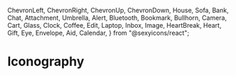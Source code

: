 
  ChevronLeft,
  ChevronRight,
  ChevronUp,
  ChevronDown,
  House,
  Sofa,
  Bank,
  Chat,
  Attachment,
  Umbrella,
  Alert,
  Bluetooth,
  Bookmark,
  Bullhorn,
  Camera,
  Cart,
  Glass,
  Clock,
  Coffee,
  Edit,
  Laptop,
  Inbox,
  Image,
  HeartBreak,
  Heart,
  Gift,
  Eye,
  Envelope,
  Aid,
  Calendar,
} from "@sexyicons/react";

<Meta title="All Icons/Iconography" />

# Iconography

<IconGallery>
  <IconItem name="ChevronLeft">
    <ChevronLeft  />
  </IconItem>
  <IconItem name="ChevronRight">
    <ChevronRight  />
  </IconItem>
  <IconItem name="ChevronUp">
    <ChevronUp  />
  </IconItem>
  <IconItem name="ChevronDown">
    <ChevronDown  />
  </IconItem>
  <IconItem name="House">
    <House  />
  </IconItem>
  <IconItem name="Sofa">
    <Sofa  />
  </IconItem>
  <IconItem name="Bank">
    <Bank  />
  </IconItem>
  <IconItem name="Chat">
    <Chat  />
  </IconItem>
  <IconItem name="Attachment">
    <Attachment  />
  </IconItem>
  <IconItem name="Umbrella">
    <Umbrella  />
  </IconItem>
  <IconItem name="Alert">
    <Alert  />
  </IconItem>
  <IconItem name="Bluetooth">
    <Bluetooth  />
  </IconItem>
  <IconItem name="Bookmark">
    <Bookmark  />
  </IconItem>
  <IconItem name="Bullhorn">
    <Bullhorn  />
  </IconItem>
  <IconItem name="Camera">
    <Camera  />
  </IconItem>
  <IconItem name="Cart">
    <Cart  />
  </IconItem>
  <IconItem name="Glass">
    <Glass  />
  </IconItem>
  <IconItem name="Clock">
    <Clock  />
  </IconItem>
  <IconItem name="Coffee">
    <Coffee  />
  </IconItem>
  <IconItem name="Edit">
    <Edit  />
  </IconItem>
  <IconItem name="Laptop">
    <Laptop  />
  </IconItem>
   <IconItem name="Inbox">
    <Inbox  />
  </IconItem>
   <IconItem name="Image">
    <Image  />
  </IconItem>
   <IconItem name="Heart">
    <Heart  />
  </IconItem>
   <IconItem name="HeartBreak">
    <HeartBreak  />
  </IconItem>
   <IconItem name="Gift">
    <Gift  />
  </IconItem>
   <IconItem name="Eye">
    <Eye  />
  </IconItem>
   <IconItem name="Envelope">
    <Envelope  />
  </IconItem>
   <IconItem name="Calendar">
    <Calendar  />
  </IconItem>
   <IconItem name="Aid">
    <Aid  />
  </IconItem>

</IconGallery>
